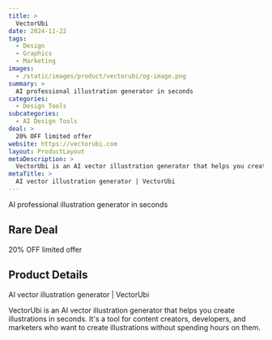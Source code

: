 ```yaml
---
title: >
  VectorUbi
date: 2024-11-22
tags:
  - Design
  - Graphics
  - Marketing
images:
  - /static/images/product/vectorubi/og-image.png
summary: >
  AI professional illustration generator in seconds
categories:
  - Design Tools
subcategories:
  - AI Design Tools
deal: >
  20% OFF limited offer
website: https://vectorubi.com
layout: ProductLayout
metaDescription: >
  VectorUbi is an AI vector illustration generator that helps you create illustrations in seconds. It's a tool for content creators, developers, and marketers who want to create illustrations without spending hours on them.
metaTitle: >
  AI vector illustration generator | VectorUbi
---
```

AI professional illustration generator in seconds

## Rare Deal

20% OFF limited offer

## Product Details
AI vector illustration generator | VectorUbi

VectorUbi is an AI vector illustration generator that helps you create illustrations in seconds. It's a tool for content creators, developers, and marketers who want to create illustrations without spending hours on them.
